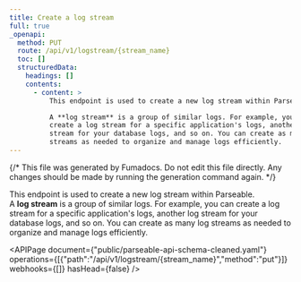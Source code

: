 ```yaml
---
title: Create a log stream
full: true
_openapi:
  method: PUT
  route: /api/v1/logstream/{stream_name}
  toc: []
  structuredData:
    headings: []
    contents:
      - content: >
          This endpoint is used to create a new log stream within Parseable.  

          A **log stream** is a group of similar logs. For example, you can
          create a log stream for a specific application's logs, another log
          stream for your database logs, and so on. You can create as many log
          streams as needed to organize and manage logs efficiently.
---
```


{/* This file was generated by Fumadocs. Do not edit this file directly. Any changes should be made by running the generation command again. */}

This endpoint is used to create a new log stream within Parseable.  
A **log stream** is a group of similar logs. For example, you can create a log stream for a specific application's logs, another log stream for your database logs, and so on. You can create as many log streams as needed to organize and manage logs efficiently.  


<APIPage document={"public/parseable-api-schema-cleaned.yaml"} operations={[{"path":"/api/v1/logstream/{stream_name}","method":"put"}]} webhooks={[]} hasHead={false} />